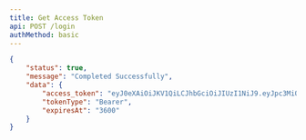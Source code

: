 ```yaml
---
title: Get Access Token
api: POST /login
authMethod: basic
---
```


<ParamField body="email" type="string" required />
<ParamField body="password" type="string" required />

<ResponseExample>

```json
{
	"status": true,
	"message": "Completed Successfully",
	"data": {
		"access_token": "eyJ0eXAiOiJKV1QiLCJhbGciOiJIUzI1NiJ9.eyJpc3MiOiJodHRwczovL3NhZmUtbG9ja2VyLWFwaS50ZXN0L2FwaS92MS9sb2dpbiIsImlhdCI6MTczMDM4MzU0NSwiZXhwIjoxNzMwMzg3MTQ1LCJuYmYiOjE3MzAzODM1NDUsImp0aSI6Inc4d0NUUnA4T1JXYTN6Q2ciLCJzdWIiOiIxNSIsInBydiI6IjIzYmQ1Yzg5NDlmNjAwYWRiMzllNzAxYzQwMDg3MmRiN2E1OTc2ZjcifQ.npF8PJlkal1V_NUidqpMI0YN3omslpLRsOHFbARt5Sg",
		"tokenType": "Bearer",
		"expiresAt": "3600"
	}
}
```

</ResponseExample>
